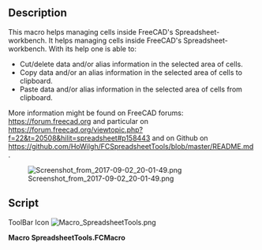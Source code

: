 <languages/>
{{Macro
|Name=Macro SpreadsheetTools
|Icon=Macro_SpreadsheetTools.png
|Description=This macro helps managing cells inside FreeCAD's Spreadsheet-workbench. It helps managing cells inside FreeCAD's Spreadsheet-workbench. With its help one is able to:Cut/delete data and/or alias information, Copy data and/or an alias information, Paste data and/or alias information
|Author=Wilfried Hortschitz
|Version=0.2.08
|Date=2017-11-03
|FCVersion=All
|Download=[https://wiki.freecad.org/images/3/35/Macro_SpreadsheetTools.png ToolBar Icon]
}}

==Description==
This macro helps managing cells inside FreeCAD's Spreadsheet-workbench. It helps managing cells inside FreeCAD's Spreadsheet-workbench. With its help one is able to:
*  Cut/delete data and/or alias information in the selected area of cells.
*  Copy data and/or an alias information in the selected area of cells to clipboard.
*  Paste data and/or alias information in the selected area of cells from clipboard.

More information might be found on FreeCAD forums: https://forum.freecad.org and particular on https://forum.freecad.org/viewtopic.php?f=22&t=20508&hilit=spreadsheet#p158443 and on Github on https://github.com/HoWilgh/FCSpreadsheetTools/blob/master/README.md .

[[File:Screenshot from 2017-09-02 20-01-49.png]]

==Script==

ToolBar Icon [[Image:Macro_SpreadsheetTools.png]]

'''Macro SpreadsheetTools.FCMacro'''

{{MacroCode|code=
# ============================================================================================================
# ============================================================================================================
# ==                                                                                                        ==
# ==                                       Spreadsheet tools                                                ==
# ==                                                                                                        ==
# ============================================================================================================
# ============================================================================================================
# ABOUT
# ============================================================================================================
# version v0.2.08 !!! This is beta version code so backup your data first!!! The author assumes no liability for data loss.
#
# Macro developed for FreeCAD (https://freecad.org/).
# This macro helps managing cells inside FreeCAD Spreadsheet workbench. It is able to:
#        - Cut/delete data and/or alias fields in a selected area of cells
#        - Copy data and/or alias fields in a selected area of cells to clipboard
#        - Paste data and/or alias fields in a selected area of cells from cliboard
# More information might be found on FreeCAD forums: https://forum.freecad.org
#
#
# LICENSE
# ============================================================================================================
#
# This work is licensed under GNU Lesser General Public License (LGPL).
# To view a copy of this license, visit https://www.gnu.org/licenses/lgpl-3.0.html.
# 
# ============================================================================================================
__title__   = "Spreadsheet_tools"
__author__  = "HoWil"
__version__ = "0.2.08"
__date__    = "2017-09-02"

__Comment__ = "This macro helps managing cells inside a single spreadsheet of FreeCAD Spreadsheet workbench. It is able to cut/delete, copy and paste an area of cells including format, alias and units. Merged cells are not supported."

__Status__ = "stable"
__Requires__ = "FreeCAD 0.17"

from PySide import QtGui, QtCore

import FreeCADGui
#import FreeCAD
import FreeCAD as App

import string


'''
*Working* Cut/delete the selected area
*Working* Copy to clipboard
*Working* Paste from clipboard
*Working* Copy and paste alias

TODO:
* Check if something is overwritten and show a warning.
* Use shortcuts like Ctrl-c.
* Test if pandas is installed and offer import-export if available.

* Right click menu??
* Copy and paste formating???

Known limitations:
* Does work only with one opened FC-Spreadsheet.
* A cell has to be selected before selecting one of the options of Spreadsheet_tools.
* Does not work on merged cells.
'''


try:
    _fromUtf8 = QtCore.QString.fromUtf8
except AttributeError:
    def _fromUtf8(s):
        return s

try:
    _encoding = QtGui.QApplication.UnicodeUTF8
    def _translate(context, text, disambig):
        return QtGui.QApplication.translate(context, text, disambig, _encoding)
except AttributeError:
    def _translate(context, text, disambig):
        return QtGui.QApplication.translate(context, text, disambig)


# ===== Global variables ==============================================
alphabet_list = list(string.ascii_uppercase)

column_list = [] # is filled with A, B, C,.... AA, AB, AC,...
for i in range(0,26):
    column_list.append(alphabet_list[i])

for i in range(0,26):
    for j in range(0,26):
        column_list.append(alphabet_list[i] + alphabet_list[j])


class Spreadsheet_Tools(QtGui.QDialog):
    """"""
    def __init__(self, MainWindow):
        super(Spreadsheet_Tools, self).__init__()
        self.window = MainWindow

        #MainWindow.setObjectName(_fromUtf8("MainWindow"))
        #MainWindow.resize(400, 450)
        #MainWindow.setMinimumSize(QtCore.QSize(400, 450))
        #MainWindow.setMaximumSize(QtCore.QSize(400, 450))
        #self.widget = QtGui.QWidget(MainWindow)
        #self.widget.setObjectName(_fromUtf8("widget"))


        self.init_UI()


    def init_UI(self):
        FreeCAD.Console.PrintMessage("init_UI")

        option3Button = QtGui.QPushButton("Copy to clipboard")
        option3Button.clicked.connect(self.copy_to_clipboard)
        option1Button = QtGui.QPushButton("Cut to clipboard/Delete selection")
        option1Button.clicked.connect(self.cut_delete_selection)
        option2Button = QtGui.QPushButton("Paste from clipboard")
        option2Button.clicked.connect(self.paste_from_clipboard)
        option4Button = QtGui.QPushButton("Close this dialog")
        option4Button.clicked.connect(self.close_dialog)

        buttonBox = QtGui.QDialogButtonBox()
        buttonBox = QtGui.QDialogButtonBox(QtCore.Qt.Vertical)
        buttonBox.setGeometry(QtCore.QRect(00, 100, 210, 200))
        buttonBox.addButton(option3Button, QtGui.QDialogButtonBox.ActionRole)
        buttonBox.addButton(option1Button, QtGui.QDialogButtonBox.ActionRole)
        buttonBox.addButton(option2Button, QtGui.QDialogButtonBox.ActionRole)
        buttonBox.addButton(option4Button, QtGui.QDialogButtonBox.ActionRole)



        self.groupBox = QtGui.QGroupBox()                                        # this is the group for associate
        self.groupBox.setGeometry(QtCore.QRect(00, 220, 125, 200))                          # coordinates position
        self.groupBox.setObjectName(_fromUtf8("groupBox"))                                  # name of window groupBox

#        section checkBox 1
        self.checkBox_1 = QtGui.QCheckBox(self.groupBox)                                    # create object QRadioButton in groupBox
        self.checkBox_1.setGeometry(QtCore.QRect(0, 0, 150, 20))                         # coordinates position
        self.checkBox_1.setObjectName(_fromUtf8("Copy/paste/cut visible cell-content"))                              # name of object
        self.checkBox_1.setChecked(True)                                                    # Check by default True or False

        self.checkBox_1.setToolTip(_translate("MainWindow", "Copy/paste/cut visible cell-content", None))
        self.checkBox_1.setText(_translate("MainWindow", "Use visible content", None))
        #self.checkBox_1.clicked.connect(self.on_checkBox_1_clicked)

#        section checkBox 2
        self.checkBox_2 = QtGui.QCheckBox(self.groupBox)                                    # create object QRadioButton in groupBox
        self.checkBox_2.setGeometry(QtCore.QRect(160, 0, 150, 20))                         # coordinates position
        self.checkBox_2.setObjectName(_fromUtf8("Copy/paste/cut cell-alias"))                              # name of object
        self.checkBox_2.setChecked(True)                                                    # Check by default True or False

        self.checkBox_2.setToolTip(_translate("MainWindow", "Use alias", None))
        self.checkBox_2.setText(_translate("MainWindow", "Use alias", None))
        #self.checkBox_2.clicked.connect(self.on_checkBox_2_clicked)

        self.checkBox_3 = QtGui.QCheckBox(self.groupBox)                                    # create object QRadioButton in groupBox
        self.checkBox_3.setGeometry(QtCore.QRect(280, 0, 150, 20))                         # coordinates position
        self.checkBox_3.setObjectName(_fromUtf8("Copy/paste/cut cell-alias"))                              # name of object
        self.checkBox_3.setChecked(True)                                                    # Check by default True or False

        self.checkBox_3.setToolTip(_translate("MainWindow", "Use formatting", None))
        self.checkBox_3.setText(_translate("MainWindow", "Use formatting", None))
        #self.checkBox_3.clicked.connect(self.on_checkBox_3_clicked)

        mainLayout = QtGui.QVBoxLayout()

        mainLayout.addWidget(self.groupBox)
        mainLayout.addWidget(buttonBox)

        self.setLayout(mainLayout)
        # define window     xLoc,yLoc,xDim,yDim
        self.setGeometry(   500, 500, 450, 220)
        self.setWindowTitle("Pick a Button")


    def get_selection(self):

        mw = FreeCADGui.getMainWindow()
        mdiarea = mw.findChild(QtGui.QMdiArea)

        subw = mdiarea.subWindowList()

        for i in subw:
            if i.widget().metaObject().className() == "SpreadsheetGui::SheetView":
                sheet = i.widget()

                table = sheet.findChild(QtGui.QTableView)
        ind = table.selectedIndexes()

        self.mw = mw    # mainwindow
        self.sheet = sheet  # spreadsheet
        self.table = table  # table
        self.ind = ind

        l_elements = len(ind)

        first_element = ind.__getitem__(0)
        fe_col = first_element.column()
        fe_row = first_element.row()
        fe_alphanum = column_list[fe_col] + str(fe_row+1)

        last_element = ind.__getitem__(l_elements-1)
        le_col = last_element.column()
        le_row = last_element.row()
        le_alphanum = column_list[le_col] + str(le_row+1)

        self.fe_alphanum = fe_alphanum
        self.fe_col = fe_col # numeric representation of column, D=>3
        self.fe_row = fe_row # numeric representation of row

        self.le_alphanum = le_alphanum
        self.le_col = le_col
        self.le_row = le_row


    def delete_selection(self):
        # Delete selection
        self.get_selection()

        ind = self.ind

        rows = range(self.fe_row, self.le_row+1)
        columns = range(self.fe_col, self.le_col+1)


        for row in rows:
            for column in columns:
                cell = column_list[column] + str(row+1)
                if self.checkBox_1.isChecked():
                    App.ActiveDocument.Spreadsheet.set(cell, str(' ') )
                if self.checkBox_2.isChecked():
                    try:
                        App.ActiveDocument.Spreadsheet.setAlias(cell, None)
                    except:
                        FreeCAD.Console.PrintMessage("\nCould not delete alias.")
                if self.checkBox_3.isChecked():
                    try:
                        App.ActiveDocument.Spreadsheet.set(cell, '')
                    except:
                        FreeCAD.Console.PrintMessage("\nCould not delete formatting.")

        App.activeDocument().recompute()


    def cut_delete_selection(self):
        # Cut selection
        self.copy_to_clipboard()
        self.delete_selection()


    def paste_from_clipboard(self):
        # Paste from clipboard

        self.get_selection()

        clipboard = QtGui.QApplication.clipboard()

        if clipboard.mimeData().hasText():

            cbtext = clipboard.mimeData().text()
            cbtext_split = [s.split('\t') for s in cbtext.splitlines()]

            if self.checkBox_1.isChecked() and self.checkBox_2.isChecked() and self.checkBox_3.isChecked():

                n_cells = len(cbtext_split)/3

                index_col = self.fe_col
                for n_line, line in zip(range(n_cells), cbtext_split[0:n_cells]):
                    for n_word, col in zip(range(len(line)), line):
                        cell = column_list[index_col+n_word] + str(self.fe_row+n_line+1)
                        App.ActiveDocument.Spreadsheet.set(cell, str(col) )

                for n_line, line in zip(range(n_cells), cbtext_split[n_cells:n_cells*2]):
                    for n_word, col in zip(range(len(line)), line):
                        cell = column_list[index_col+n_word] + str(self.fe_row+n_line+1)
                        try:
                            App.ActiveDocument.Spreadsheet.setAlias(cell, str(col))
                        except:
                            FreeCAD.Console.PrintMessage("\nCould not set/paste alias.")

                for n_line, line in zip(range(n_cells), cbtext_split[n_cells*2:]):
                    for n_word, col in zip(range(len(line)), line):
                        cell = column_list[index_col+n_word] + str(self.fe_row+n_line+1)
                        import ast
                        col = ast.literal_eval(col)

                        try:
                            if not(col['style'] == 'None'):
                                eval("App.ActiveDocument.Spreadsheet.setStyle('"+cell+"', "+col['style']+")")
                            if not(col['alignment'] == 'None'):
                                eval("App.ActiveDocument.Spreadsheet.setAlignment('"+cell+"', "+col['alignment']+")")
                        except:
                            FreeCAD.Console.PrintMessage("\nCould not set formatting (style, alignment).")

                        try:
                            if not(col['foreground'] == 'None'):
                                App.ActiveDocument.Spreadsheet.setForeground(cell, ast.literal_eval(col['foreground']))
                            if not(col['background'] == 'None'):
                                eval("App.ActiveDocument.Spreadsheet.setBackground('"+cell+"', "+col['background']+")")
                        except:
                            FreeCAD.Console.PrintMessage("\nCould not set formatting ( background, foreground).")

                        try:
                            if not(col['contents'] == ''):
                                App.ActiveDocument.Spreadsheet.set(cell, col['contents'])
                            if not(col['displayunit'] == 'None'):
                                App.ActiveDocument.Spreadsheet.setDisplayUnit(cell, col['displayunit'])
                        except:
                            FreeCAD.Console.PrintMessage("\nCould not set formatting (displayunit and contents).")


            if self.checkBox_1.isChecked() and (not self.checkBox_2.isChecked()):
                n_cells = len(cbtext_split)

                index_col = self.fe_col
                for n_line, line in zip(range(n_cells), cbtext_split[0:n_cells]):
                    for n_word, col in zip(range(len(line)), line):
                        cell = column_list[index_col+n_word] + str(self.fe_row+n_line+1)
                        App.ActiveDocument.Spreadsheet.set(cell, str(col) )

            if (not self.checkBox_1.isChecked()) and self.checkBox_2.isChecked():
                n_cells = len(cbtext_split)

                index_col = self.fe_col
                for n_line, line in zip(range(n_cells), cbtext_split[0:n_cells]):
                    for n_word, col in zip(range(len(line)), line):
                        cell = column_list[index_col+n_word] + str(self.fe_row+n_line+1)
                        try:
                            App.ActiveDocument.Spreadsheet.setAlias(cell, str(col))
                        except:
                            FreeCAD.Console.PrintMessage("\nCould not set/paste alias.")

            App.activeDocument().recompute()

        else:
            clipboard.setText(tr("Cannot display data! No proper information stored in clipboard."))


    def copy_to_clipboard(self):
        # Copy to clipboard

        self.get_selection()

        if len(self.ind) > 0:
            # sort select indexes into rows and columns
            previous = self.ind[0]
            columns = []
            rows = []
            clipboard = ""

            if self.checkBox_1.isChecked():

                for index in self.ind:
                    if previous.column() != index.column():
                        columns.append(rows)
                        rows = []
                    rows.append(index.data())

                    idx_col = index.column()
                    idx_row = index.row()
                    idx_alphanum = column_list[idx_col] + str(idx_row+1)

                    previous = index

                columns.append(rows)
                cell_content = columns
                self.cell_content = cell_content

                # add rows and columns to clipboard
                nrows = len(cell_content[0])
                ncols = len(cell_content)
                for r in xrange(nrows):
                    for c in xrange(ncols):
                        if cell_content[c][r] is not None:
                            clipboard += cell_content[c][r]
                        else:
                            clipboard += ''
                        if c != (ncols-1):
                            clipboard += '\t'
                    clipboard += '\n'

            previous_alias = self.ind[0]
            columns_alias = []
            rows_alias = []
            clipboard_alias = ""

            if self.checkBox_2.isChecked():

                for index in self.ind:
                    if previous_alias.column() != index.column():
                        columns_alias.append(rows_alias)
                        rows_alias = []

                    idx_col = index.column()
                    idx_row = index.row()
                    idx_alphanum = column_list[idx_col] + str(idx_row+1)
                    rows_alias.append(App.ActiveDocument.Spreadsheet.getAlias(idx_alphanum))

                    previous_alias = index

                columns_alias.append(rows_alias)
                cell_content_alias = columns_alias
                self.cell_content_alias = cell_content_alias

                # add rows and columns to clipboard
                nrows = len(cell_content_alias[0])
                ncols = len(cell_content_alias)
                for r in xrange(nrows):
                    for c in xrange(ncols):
                        if cell_content_alias[c][r] is not None:
                            clipboard_alias += cell_content_alias[c][r]
                        else:
                            clipboard_alias += ''
                        if c != (ncols-1):
                            clipboard_alias += '\t'
                    clipboard_alias += '\n'

            previous_formatting = self.ind[0]
            columns_formatting = []
            rows_formatting = []
            clipboard_formatting = ""

            if self.checkBox_3.isChecked():

                for index in self.ind:
                    if previous_formatting.column() != index.column():
                        columns_formatting.append(rows_formatting)
                        rows_formatting = []

                    idx_col = index.column()
                    idx_row = index.row()
                    idx_alphanum = column_list[idx_col] + str(idx_row+1)
                    formatting_dict = {'style':str(App.ActiveDocument.Spreadsheet.getStyle(idx_alphanum)),
                                        'foreground':str(App.ActiveDocument.Spreadsheet.getForeground(idx_alphanum)),
                                        'background':str(App.ActiveDocument.Spreadsheet.getBackground(idx_alphanum)),
                                        'contents':str(App.ActiveDocument.Spreadsheet.getContents(idx_alphanum)),
                                        'displayunit':str(App.ActiveDocument.Spreadsheet.getDisplayUnit(idx_alphanum)),
                                        'alignment':str(App.ActiveDocument.Spreadsheet.getAlignment(idx_alphanum))}
                    rows_formatting.append(formatting_dict)

                    previous_formatting = index

                columns_formatting.append(rows_formatting)
                cell_content_formatting = columns_formatting
                self.cell_content_formatting = cell_content_formatting
                FreeCAD.Console.PrintMessage(cell_content_formatting)
                # add rows and columns to clipboard
                nrows = len(cell_content_formatting[0])
                ncols = len(cell_content_formatting)
                for r in xrange(nrows):
                    for c in xrange(ncols):

                        if cell_content_formatting[c][r] is not None:
                            clipboard_formatting += str( cell_content_formatting[c][r] )
                        else:
                            clipboard_formatting += ''
                        if c != (ncols-1):
                            clipboard_formatting += '\t'

                    clipboard_formatting += '\n'

            # copy to the system clipboard
            sys_clip = QtGui.QApplication.clipboard()
            sys_clip.setText(clipboard + clipboard_alias + clipboard_formatting)

    def close_dialog(self):
        self.close()

MainWindow = QtGui.QMainWindow()
form = Spreadsheet_Tools(MainWindow)
form.show()
}}

{{clear}}